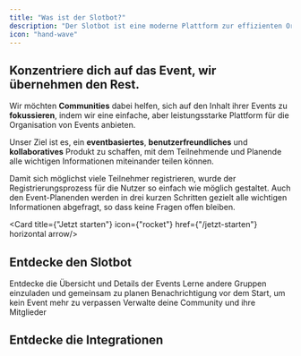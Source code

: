 ```yaml
---
title: "Was ist der Slotbot?"
description: "Der Slotbot ist eine moderne Plattform zur effizienten Organisation von Events jeglicher Art."
icon: "hand-wave"
---
```


<h2 className={"text-primary dark:text-primary-light"}>Konzentriere dich auf das Event, wir übernehmen den Rest.</h2>

Wir möchten **Communities** dabei helfen, sich auf den Inhalt ihrer Events zu **fokussieren**, indem wir eine einfache, aber leistungsstarke Plattform für die Organisation von Events anbieten.

Unser Ziel ist es, ein **eventbasiertes**, **benutzerfreundliches** und **kollaboratives** Produkt zu schaffen, mit dem Teilnehmende und Planende alle wichtigen Informationen miteinander teilen können.

Damit sich möglichst viele Teilnehmer registrieren, wurde der Registrierungsprozess für die Nutzer so einfach wie möglich gestaltet. Auch den Event-Planenden werden in drei kurzen Schritten gezielt alle wichtigen Informationen abgefragt, so dass keine Fragen offen bleiben.

<Card title={"Jetzt starten"} icon={"rocket"} href={"/jetzt-starten"} horizontal arrow/>

## Entdecke den Slotbot

<Columns cols={3}>
	<Card title={"Kalender"} href={"/events/eventkalender"} img={"/images/start/start-calendar.png"}>
		Entdecke die Übersicht und Details der Events
	</Card>
	<Card title={"Einladen und zusammen spielen"} href={"/events/events-erstellen/teilnahmeplatz-regeln#reservierung"}
		  img={"/images/start/start-smile.png"}>
		Lerne andere Gruppen einzuladen und gemeinsam zu planen
	</Card>
	<Card title={"Erinnerungen"} href={"/integrationen/discord/benachrichtigungen"}
		  img={"/images/start/start-bell.png"}>
		Benachrichtigung vor dem Start, um kein Event mehr zu verpassen
	</Card>
	<Card title={"Verwaltung"} href={"/communities/übersicht"} img={"/images/start/start-users.png"}>
		Verwalte deine Community und ihre Mitglieder
	</Card>
</Columns>

## Entdecke die Integrationen

<Columns cols={2}>
	<Card title={"Discord"} href={"/integrationen/discord"} img={"/images/start/start-discord.png"}>
	</Card>
	<Card title={"Eigener Kalender"} href={"/integrationen/kalender-synchronisation"}
		  img={"/images/start/start-calendar-more.png"}>
	</Card>
</Columns>
